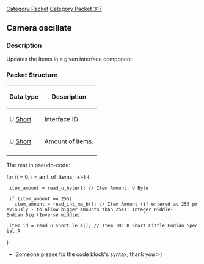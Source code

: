 [[Category Packet]]
[[Category Packet 317]]
{{packet|name=Update item container|description=Updates items in an interface component.|opcode=53|type=VARIABLE_SHORT|length=N/A|revision=317}}
== Camera oscillate ==

=== Description ===
Updates the items in a given interface component.

=== Packet Structure ===


{| border=2
! Data type
! Description
|-
| U [[Data Types#Standard data types|Short]]
| Interface ID.
|-
| U [[Data Types#Standard data types|Short]]
| Amount of items.
|-
|}

The rest in pseudo-code:

for (i = 0; i < amt_of_items; i++) {
  item_amount = read_u_byte(); // Item Amount: U Byte

  if (item_amount == 255)
    item_amount = read_int_me_b(); // Item Amount (if entered as 255 previously - to allow bigger amounts than 254): Integer Middle-Endian Big (Inverse middle)
  
  item_id = read_u_short_le_a(); // Item ID: U Short Little Endian Special A
}

* Someone please fix the code block's syntax, thank you :-)
